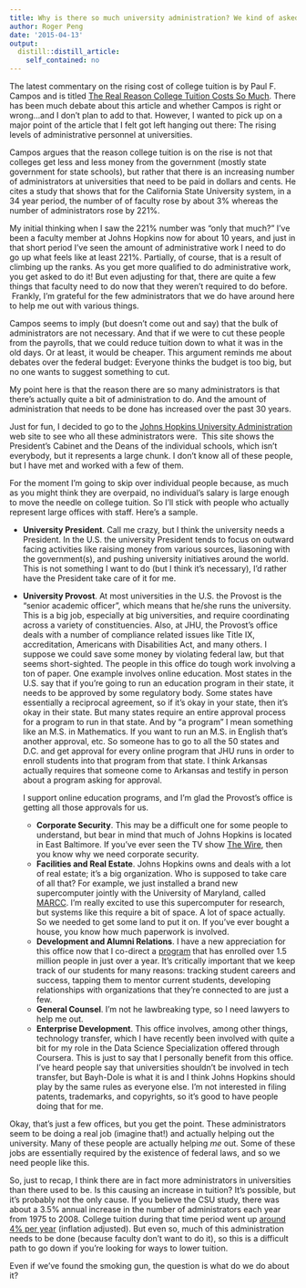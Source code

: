 ```yaml
---
title: Why is there so much university administration? We kind of asked for it.
author: Roger Peng
date: '2015-04-13'
output:
  distill::distill_article:
    self_contained: no
---
```


The latest commentary on the rising cost of college tuition is by Paul F. Campos and is titled [The Real Reason College Tuition Costs So Much](http://www.nytimes.com/2015/04/05/opinion/sunday/the-real-reason-college-tuition-costs-so-much.html). There has been much debate about this article and whether Campos is right or wrong...and I don't plan to add to that. However, I wanted to pick up on a major point of the article that I felt got left hanging out there: The rising levels of administrative personnel at universities.

Campos argues that the reason college tuition is on the rise is not that colleges get less and less money from the government (mostly state government for state schools), but rather that there is an increasing number of administrators at universities that need to be paid in dollars and cents. He cites a study that shows that for the California State University system, in a 34 year period, the number of of faculty rose by about 3% whereas the number of administrators rose by 221%.

My initial thinking when I saw the 221% number was "only that much?" I've been a faculty member at Johns Hopkins now for about 10 years, and just in that short period I've seen the amount of administrative work I need to do go up what feels like at least 221%. Partially, of course, that is a result of climbing up the ranks. As you get more qualified to do administrative work, you get asked to do it! But even adjusting for that, there are quite a few things that faculty need to do now that they weren't required to do before.  Frankly, I'm grateful for the few administrators that we do have around here to help me out with various things.

Campos seems to imply (but doesn't come out and say) that the bulk of administrators are not necessary. And that if we were to cut these people from the payrolls, that we could reduce tuition down to what it was in the old days. Or at least, it would be cheaper. This argument reminds me about debates over the federal budget: Everyone thinks the budget is too big, but no one wants to suggest something to cut.

My point here is that the reason there are so many administrators is that there's actually quite a bit of administration to do. And the amount of administration that needs to be done has increased over the past 30 years.

Just for fun, I decided to go to the [Johns Hopkins University Administration](http://webapps.jhu.edu/jhuniverse/administration/) web site to see who all these administrators were.  This site shows the President's Cabinet and the Deans of the individual schools, which isn't everybody, but it represents a large chunk. I don't know all of these people, but I have met and worked with a few of them.

For the moment I'm going to skip over individual people because, as much as you might think they are overpaid, no individual's salary is large enough to move the needle on college tuition. So I'll stick with people who actually represent large offices with staff. Here's a sample.

  * **University President**. Call me crazy, but I think the university needs a President. In the U.S. the university President tends to focus on outward facing activities like raising money from various sources, liasoning with the government(s), and pushing university initiatives around the world. This is not something I want to do (but I think it's necessary), I'd rather have the President take care of it for me.
  * **University Provost**. At most universities in the U.S. the Provost is the "senior academic officer", which means that he/she runs the university. This is a big job, especially at big universities, and require coordinating across a variety of constituencies. Also, at JHU, the Provost's office deals with a number of compliance related issues like Title IX, accreditation, Americans with Disabilities Act, and many others. I suppose we could save some money by violating federal law, but that seems short-sighted. 
    The people in this office do tough work involving a ton of paper. One example involves online education. Most states in the U.S. say that if you're going to run an education program in their state, it needs to be approved by some regulatory body. Some states have essentially a reciprocal agreement, so if it's okay in your state, then it's okay in their state. But many states require an entire approval process for a program to run in that state. And by "a program" I mean something like an M.S. in Mathematics. If you want to run an M.S. in English that's another approval, etc. So someone has to go to all the 50 states and D.C. and get approval for every online program that JHU runs in order to enroll students into that program from that state. I think Arkansas actually requires that someone come to Arkansas and testify in person about a program asking for approval.
    
    I support online education programs, and I'm glad the Provost's office is getting all those approvals for us.</li> 
    
      * **Corporate Security**. This may be a difficult one for some people to understand, but bear in mind that much of Johns Hopkins is located in East Baltimore. If you've ever seen the TV show [The Wire](http://en.wikipedia.org/wiki/The_Wire), then you know why we need corporate security.
      * **Facilities and Real Estate**. Johns Hopkins owns and deals with a lot of real estate; it's a big organization. Who is supposed to take care of all that? For example, we just installed a brand new supercomputer jointly with the University of Maryland, called [MARCC](http://marcc.jhu.edu). I'm really excited to use this supercomputer for research, but systems like this require a bit of space. A lot of space actually. So we needed to get some land to put it on. If you've ever bought a house, you know how much paperwork is involved.
      * **Development and Alumni Relations**. I have a new appreciation for this office now that I co-direct a [program](https://www.coursera.org/specialization/jhudatascience/1) that has enrolled over 1.5 million people in just over a year. It's critically important that we keep track of our students for many reasons: tracking student careers and success, tapping them to mentor current students, developing relationships with organizations that they're connected to are just a few.
      * **General Counsel**. I'm not he lawbreaking type, so I need lawyers to help me out.
      * **Enterprise Development**. This office involves, among other things, technology transfer, which I have recently been involved with quite a bit for my role in the Data Science Specialization offered through Coursera. This is just to say that I personally benefit from this office. I've heard people say that universities shouldn't be involved in tech transfer, but Bayh-Dole is what it is and I think Johns Hopkins should play by the same rules as everyone else. I'm not interested in filing patents, trademarks, and copyrights, so it's good to have people doing that for me.</ul> 
    
    Okay, that's just a few offices, but you get the point. These administrators seem to be doing a real job (imagine that!) and actually helping out the university. Many of these people are actually helping _me_ out. Some of these jobs are essentially required by the existence of federal laws, and so we need people like this.
    
    So, just to recap, I think there are in fact more administrators in universities than there used to be. Is this causing an increase in tuition? It's possible, but it's probably not the only cause. If you believe the CSU study, there was about a 3.5% annual increase in the number of administrators each year from 1975 to 2008. College tuition during that time period went up [around 4% per year](http://trends.collegeboard.org/college-pricing/figures-tables/average-rates-growth-published-charges-decade) (inflation adjusted). But even so, much of this administration needs to be done (because faculty don't want to do it), so this is a difficult path to go down if you're looking for ways to lower tuition.
    
    Even if we've found the smoking gun, the question is what do we do about it?
